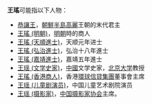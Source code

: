 '''王瑤'''可能指以下人物：
* [[恭讓王|恭讓王]]，[[朝鮮半島|朝鮮半島]][[高麗|高麗]]王朝的末代君主
* [[王瑤_(明朝)|王瑤 (明朝)]]，[[明朝|明朝]]時的商人
* [[王瑤_(天順進士)|王瑤 (天順進士)]]，天顺元年进士
* [[王瑤_(弘治進士)|王瑤 (弘治進士)]]，弘治十八年進士
* [[王瑤_(嘉靖進士)|王瑤 (嘉靖進士)]]，嘉靖五年進士
* [[王瑶_(文学史家)|王瑶 (文学史家)]]，[[中國|中國]]文学史家，[[北京大学|北京大学]]教授
* [[王瑤_(香港商人)|王瑤 (香港商人)]]，香港[[環球信貸集團|環球信貸集團]]董事會主席
* [[王瑶_(儿童剧演员)|王瑶 (儿童剧演员)]]，中国儿童艺术剧院演员
* [[王瑶_(摄影家)|王瑶 (摄影家)]]，[[中国摄影家协会|中国摄影家协会]]主席。

{{disambig|cat=二字王姓人名消歧义|yao}}